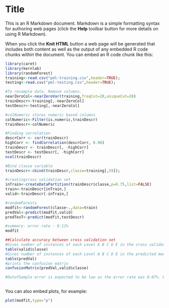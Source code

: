 Title
========================================================

This is an R Markdown document. Markdown is a simple formatting syntax for authoring web pages (click the **Help** toolbar button for more details on using R Markdown).

When you click the **Knit HTML** button a web page will be generated that includes both content as well as the output of any embedded R code chunks within the document. You can embed an R code chunk like this:

```r
library(caret)
library(kernlab)
library(randomForest)
training<-read.csv("pml-training.csv",header=TRUE);
testing<-read.csv("pml-testing.csv",header=TRUE);

#To resample data. Remove columns.
nearZeroCol<-nearZeroVar(training,freqCut=20,uniqueCut=20) 
trainDescr<-training[,-nearZeroCol]
testDescr<-testing[,-nearZeroCol]

#colNumeric stores numeric based columns
colNumeric<-Filter(is.numeric,trainDescr)
trainDescr<-colNumeric

#Finding correlation
descrCorr <- cor(trainDescr)
highCorr <- findCorrelation(descrCorr, 0.90)
trainDescr <- trainDescr[, -highCorr]
testDescr <- testDescr[, -highCorr]
ncol(trainDescr)

#Bind classe variable
trainDescr<-cbind(trainDescr,classe=training[,59]);

#creatingcross validation set
inTrain<-createDataPartition(trainDescr$classe,p=0.75,list=FALSE)
train<-trainDescr[inTrain,]
valid<-trainDescr[-inTrain,]

#randomForests
modfit<-randomForest(classe~.,data=train)
predVal<-predict(modfit,valid)
predTesT<-predict(modfit,testDescr)

#summary- error rate - 0.11%
modfit

##Calculate accuracy between cross validation set
#Gives number of instances of each Level A B C D E in the cross validation set
table(valid$classe)
#Gives number of instances of each Level A B C D E in the predicted model
table(predVal)
#prints the confusion matrix
confusionMatrix(predVal,valid$classe)

#OutofSample error is expected to be low as the error rate was 0.07%. We see the accuracy of the Cross Validation set is 99.9% and hence Out of Sample Error= 0.1%



```

You can also embed plots, for example:

```r
plot(modfit,type="p")
```

